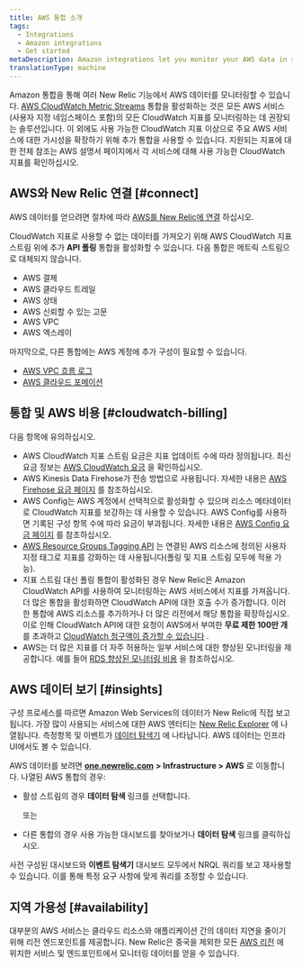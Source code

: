 ```yaml
---
title: AWS 통합 소개
tags:
  - Integrations
  - Amazon integrations
  - Get started
metaDescription: Amazon integrations let you monitor your AWS data in several New Relic features.
translationType: machine
---
```


Amazon 통합을 통해 여러 New Relic 기능에서 AWS 데이터를 모니터링할 수 있습니다. [AWS CloudWatch Metric Streams](/docs/integrations/amazon-integrations/aws-integrations-list/aws-metric-stream) 통합을 활성화하는 것은 모든 AWS 서비스(사용자 지정 네임스페이스 포함)의 모든 CloudWatch 지표를 모니터링하는 데 권장되는 솔루션입니다. 이 외에도 사용 가능한 CloudWatch 지표 이상으로 주요 AWS 서비스에 대한 가시성을 확장하기 위해 추가 통합을 사용할 수 있습니다. 지원되는 지표에 대한 전체 참조는 AWS 설명서 페이지에서 각 서비스에 대해 사용 가능한 CloudWatch 지표를 확인하십시오.

## AWS와 New Relic 연결 [#connect]

AWS 데이터를 얻으려면 절차에 따라 [AWS를 New Relic에 연결](/docs/infrastructure/amazon-integrations/getting-started/connect-aws-services-infrastructure) 하십시오.

CloudWatch 지표로 사용할 수 없는 데이터를 가져오기 위해 AWS CloudWatch 지표 스트림 위에 추가 **API 폴링** 통합을 활성화할 수 있습니다. 다음 통합은 메트릭 스트림으로 대체되지 않습니다.

* AWS 결제
* AWS 클라우드 트레일
* AWS 상태
* AWS 신뢰할 수 있는 고문
* AWS VPC
* AWS 엑스레이

마지막으로, 다른 통합에는 AWS 계정에 추가 구성이 필요할 수 있습니다.

* [AWS VPC 흐름 로그](/docs/infrastructure/amazon-integrations/aws-integrations-list/aws-vpc-flow-logs-monitoring-integration/)
* [AWS 클라우드 포메이션](https://github.com/newrelic/cloudformation-partner-integration)

## 통합 및 AWS 비용 [#cloudwatch-billing]

다음 항목에 유의하십시오.

* AWS CloudWatch 지표 스트림 요금은 지표 업데이트 수에 따라 정의됩니다. 최신 요금 정보는 [AWS CloudWatch 요금](https://docs.aws.amazon.com/AmazonCloudWatch/latest/monitoring/CloudWatch-Metric-Streams.html) 을 확인하십시오.
* AWS Kinesis Data Firehose가 전송 방법으로 사용됩니다. 자세한 내용은 [AWS Firehose 요금 페이지](https://aws.amazon.com/kinesis/data-firehose/pricing/) 를 참조하십시오.
* AWS Config는 AWS 계정에서 선택적으로 활성화할 수 있으며 리소스 메타데이터로 CloudWatch 지표를 보강하는 데 사용할 수 있습니다. AWS Config를 사용하면 기록된 구성 항목 수에 따라 요금이 부과됩니다. 자세한 내용은 [AWS Config 요금 페이지](https://aws.amazon.com/config/pricing/) 를 참조하십시오.
* [AWS Resource Groups Tagging API](https://docs.aws.amazon.com/resourcegroupstagging/latest/APIReference/overview.html) 는 연결된 AWS 리소스에 정의된 사용자 지정 태그로 지표를 강화하는 데 사용됩니다(폴링 및 지표 스트림 모두에 적용 가능).
* 지표 스트림 대신 폴링 통합이 활성화된 경우 New Relic은 Amazon CloudWatch API를 사용하여 모니터링하는 AWS 서비스에서 지표를 가져옵니다. 더 많은 통합을 활성화하면 CloudWatch API에 대한 호출 수가 증가합니다. 이러한 통합에 AWS 리소스를 추가하거나 더 많은 리전에서 해당 통합을 확장하십시오. 이로 인해 CloudWatch API에 대한 요청이 AWS에서 부여한 **무료 제한 100만 개** 를 초과하고 [CloudWatch 청구액이 증가할 수 있습니다](/docs/infrastructure/amazon-integrations/troubleshooting/cloudwatch-billing-increase) .
* AWS는 더 많은 지표를 더 자주 허용하는 일부 서비스에 대한 향상된 모니터링을 제공합니다. 예를 들어 [RDS 향상된 모니터링 비용](https://docs.aws.amazon.com/AmazonRDS/latest/UserGuide/USER_Monitoring.OS.overview.html#USER_Monitoring.OS.cost) 을 참조하십시오.

## AWS 데이터 보기 [#insights]

구성 프로세스를 따르면 Amazon Web Services의 데이터가 New Relic에 직접 보고됩니다. 가장 많이 사용되는 서비스에 대한 AWS 엔터티는 [New Relic Explorer](/docs/new-relic-one/use-new-relic-one/core-concepts/new-relic-explorer-view-performance-across-apps-services-hosts/) 에 나열됩니다. 측정항목 및 이벤트가 [데이터 탐색기](docs/query-your-data/explore-query-data/browse-data/introduction-data-explorer/) 에 나타납니다. AWS 데이터는 인프라 UI에서도 볼 수 있습니다.

AWS 데이터를 보려면 [**one.newrelic.com**](http://one.newrelic.com) **> Infrastructure > AWS** 로 이동합니다. 나열된 AWS 통합의 경우:

* 활성 스트림의 경우 **데이터 탐색** 링크를 선택합니다.

  또는

* 다른 통합의 경우 사용 가능한 대시보드를 찾아보거나 **데이터 탐색** 링크를 클릭하십시오.

사전 구성된 대시보드와 **이벤트 탐색기** 대시보드 모두에서 NRQL 쿼리를 보고 재사용할 수 있습니다. 이를 통해 특정 요구 사항에 맞게 쿼리를 조정할 수 있습니다.

## 지역 가용성 [#availability]

대부분의 AWS 서비스는 클라우드 리소스와 애플리케이션 간의 데이터 지연을 줄이기 위해 리전 엔드포인트를 제공합니다. New Relic은 중국을 제외한 모든 [AWS 리전](http://docs.aws.amazon.com/general/latest/gr/rande.html) 에 위치한 서비스 및 엔드포인트에서 모니터링 데이터를 얻을 수 있습니다.
